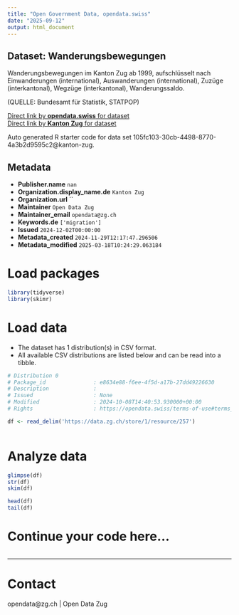 ```yaml
---
title: "Open Government Data, opendata.swiss"
date: "2025-09-12"
output: html_document
---
```


## Dataset: Wanderungsbewegungen

Wanderungsbewegungen im Kanton Zug ab 1999, aufschlüsselt nach
Einwanderungen (international),
Auswanderungen (international),
Zuzüge (interkantonal),
Wegzüge (interkantonal),
Wanderungssaldo.

(QUELLE: Bundesamt für Statistik, STATPOP)

[Direct link by **opendata.swiss** for dataset](https://opendata.swiss/de/dataset/wanderungsbewegungen)<br>
[Direct link by **Kanton Zug** for dataset](https://www.zg.ch/behoerden/gesundheitsdirektion/statistikfachstelle/themen/01bevoelkerungszahlen/zu-und-wegzuege)

Auto generated R starter code for data set 105fc103-30cb-4498-8770-4a3b2d9595c2@kanton-zug.

## Metadata

- **Publisher.name** `nan`
- **Organization.display_name.de** `Kanton Zug`
- **Organization.url** ``
- **Maintainer** `Open Data Zug`
- **Maintainer_email** `opendata@zg.ch`
- **Keywords.de** `['migration']`
- **Issued** `2024-12-02T00:00:00`
- **Metadata_created** `2024-11-29T12:17:47.296506`
- **Metadata_modified** `2025-03-18T10:24:29.063184`


# Load packages

```r

library(tidyverse)
library(skimr)

```

# Load data

-   The dataset has 1 distribution(s) in CSV format.
-   All available CSV distributions are listed below and can be read into a tibble.

```r

# Distribution 0
# Package_id               : e8634e88-f6ee-4f5d-a17b-27dd49226630
# Description              : 
# Issued                   : None
# Modified                 : 2024-10-08T14:40:53.930000+00:00
# Rights                   : https://opendata.swiss/terms-of-use#terms_open

df <- read_delim('https://data.zg.ch/store/1/resource/257')



```

# Analyze data

```r

glimpse(df)
str(df)
skim(df)

head(df)
tail(df)

```

# Continue your code here...

```r

```

------------------------------------------------------------------------

# Contact

opendata@zg.ch | Open Data Zug
